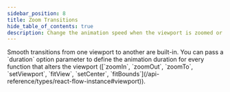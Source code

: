 ```yaml
---
sidebar_position: 8
title: Zoom Transitions
hide_table_of_contents: true
description: Change the animation speed when the viewport is zoomed or moved
---
```



<ExampleLayout>
Smooth transitions from one viewport to another are built-in. You can pass a `duration` option parameter to define the animation duration for every function that alters the viewport ([`zoomIn`, `zoomOut`, `zoomTo`, `setViewport`, `fitView`, `setCenter`, `fitBounds`](/api-reference/types/react-flow-instance#viewport)).

<ExampleViewer codePath="example-flows/ZoomTransitions" />
</ExampleLayout>
